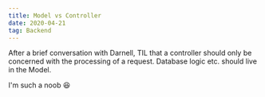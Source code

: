 ```yaml
---
title: Model vs Controller
date: 2020-04-21
tag: Backend
---
```



After a brief conversation with Darnell, TIL that a controller should only be concerned
with the processing of a request. Database logic etc. should live in the Model.

I'm such a noob 😆
